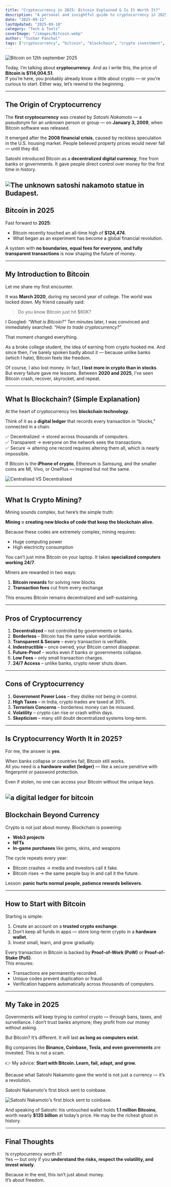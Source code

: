 ```yaml
---
title: "Cryptocurrency in 2025: Bitcoin Explained & Is It Worth It?"
description: "A personal and insightful guide to cryptocurrency in 2025. Learn the history of Bitcoin, blockchain explained simply, positives and negatives of crypto, and whether investing is worth it."
date: "2025-09-12"
lastUpdated: "2025-09-10"
category: "Tech & Tools"
coverImage: "/images/Bitcoin.webp"
author: "Tushar Panchal"
tags: ["cryptocurrency", "bitcoin", "blockchain", "crypto investment", "crypto 2025"]
---
```



<Image
  src="/images/lived.webp"
  alt="Bitcoin on 12th september 2025"
  width={800}
  height={400}
  className="rounded-xl my-6 mx-auto shadow-lg"
/>

Today, I’m talking about **cryptocurrency**. And as I write this, the price of **Bitcoin is $114,004.51**.  
If you’re here, you probably already know a little about crypto — or you’re curious to start. Either way, let’s rewind to the beginning.  

---

## The Origin of Cryptocurrency  

The **first cryptocurrency** was created by *Satoshi Nakamoto* — a pseudonym for an unknown person or group — on **January 3, 2009**, when Bitcoin software was released.  

It emerged after the **2008 financial crisis**, caused by reckless speculation in the U.S. housing market. People believed property prices would never fall — until they did.  

Satoshi introduced Bitcoin as a **decentralized digital currency**, free from banks or governments. It gave people direct control over money for the first time in history.  


<Image
  src="/images/nakamoto.webp"
  alt="The unknown satoshi nakamoto statue in Budapest."
  width={800}
  height={400}
  className="rounded-xl my-6 mx-auto shadow-lg"
/>
---

## Bitcoin in 2025  

Fast forward to **2025**:  
- Bitcoin recently touched an all-time high of **$124,474**.  
- What began as an experiment has become a global financial revolution.  

A system with **no boundaries, equal fees for everyone, and fully transparent transactions** is now shaping the future of money.  

---

## My Introduction to Bitcoin  

Let me share my first encounter.  

It was **March 2020**, during my second year of college. The world was locked down. My friend casually said:  

> Do you know Bitcoin just hit $60K?

I Googled: *“What is Bitcoin?”* Ten minutes later, I was convinced and immediately searched: *“How to trade cryptocurrency?”*  

That moment changed everything.  

As a broke college student, the idea of earning from crypto hooked me. And since then, I’ve barely spoken badly about it — because unlike banks (which I hate), Bitcoin feels like freedom.  

Of course, I also lost money. In fact, **I lost more in crypto than in stocks**. But every failure gave me lessons. Between **2020 and 2025**, I’ve seen Bitcoin crash, recover, skyrocket, and repeat.  

---

## What Is Blockchain? (Simple Explanation)  

At the heart of cryptocurrency lies **blockchain technology**.  

Think of it as a **digital ledger** that records every transaction in “blocks,” connected in a chain.  

✅ Decentralized → stored across thousands of computers.  
✅ Transparent → everyone on the network sees the transactions.  
✅ Secure → altering one record requires altering them all, which is nearly impossible.  

If Bitcoin is the **iPhone of crypto**, Ethereum is Samsung, and the smaller coins are MI, Vivo, or OnePlus — inspired but not the same.  


<Image
  src="/images/Decentralized.webp"
  alt="Centralised VS Decentralised"
  width={800}
  height={400}
  className="rounded-xl my-6 mx-auto shadow-lg"
/>

---

## What Is Crypto Mining?  

Mining sounds complex, but here’s the simple truth:  

**Mining = creating new blocks of code that keep the blockchain alive.**  

Because these codes are extremely complex, mining requires:  
- Huge computing power  
- High electricity consumption  

You can’t just mine Bitcoin on your laptop. It takes **specialized computers working 24/7**.  

Miners are rewarded in two ways:  
1. **Bitcoin rewards** for solving new blocks  
2. **Transaction fees** cut from every exchange  

This ensures Bitcoin remains decentralized and self-sustaining.  

---

## Pros of Cryptocurrency  

1. **Decentralized** – not controlled by governments or banks.  
2. **Borderless** – Bitcoin has the same value worldwide.  
3. **Transparent & Secure** – every transaction is verifiable.  
4. **Indestructible** – once owned, your Bitcoin cannot disappear.  
5. **Future-Proof** – works even if banks or governments collapse.  
6. **Low Fees** – only small transaction charges.  
7. **24/7 Access** – unlike banks, crypto never shuts down.  

---

## Cons of Cryptocurrency  

1. **Government Power Loss** – they dislike not being in control.  
2. **High Taxes** – in India, crypto trades are taxed at 30%.  
3. **Terrorism Concerns** – borderless money can be misused.  
4. **Volatility** – crypto can rise or crash within days.  
5. **Skepticism** – many still doubt decentralized systems long-term.  

---

## Is Cryptocurrency Worth It in 2025?  

For me, the answer is **yes**.  

When banks collapse or countries fail, Bitcoin still works.  
All you need is a **hardware wallet (ledger)** — like a secure pendrive with fingerprint or password protection.  

Even if stolen, no one can access your Bitcoin without the unique keys.  


<Image
  src="/images/ledger.webp"
  alt="a digital ledger for bitcoin"
  width={800}
  height={400}
  className="rounded-xl my-6 mx-auto shadow-lg"
/>
---

## Blockchain Beyond Currency  

Crypto is not just about money. Blockchain is powering:  
- **Web3 projects**  
- **NFTs**  
- **In-game purchases** like gems, skins, and weapons  

The cycle repeats every year:  
- Bitcoin crashes → media and investors call it fake.  
- Bitcoin rises → the same people buy in and call it the future.  

Lesson: **panic hurts normal people, patience rewards believers**.  

---

## How to Start with Bitcoin  

Starting is simple:  

1. Create an account on a **trusted crypto exchange**.  
2. Don’t keep all funds in apps — store long-term crypto in a **hardware wallet**.  
3. Invest small, learn, and grow gradually.  

Every transaction in Bitcoin is backed by **Proof-of-Work (PoW)** or **Proof-of-Stake (PoS)**.  
This ensures:  
- Transactions are permanently recorded.  
- Unique codes prevent duplication or fraud.  
- Verification happens automatically across thousands of computers.  

---

## My Take in 2025  

Governments will keep trying to control crypto — through bans, taxes, and surveillance. I don’t trust banks anymore; they profit from our money without asking.  

But Bitcoin? It’s different. It will last **as long as computers exist**.  

Big companies like **Binance, Coinbase, Tesla, and even governments** are invested. This is not a scam.  

👉 My advice: **Start with Bitcoin. Learn, fail, adapt, and grow.**  

Because what Satoshi Nakamoto gave the world is not just a currency — it’s a revolution.  

Satoshi Nakamoto's first block sent to coinbase.

<Image
  src="/images/block.webp"
  alt="Satoshi Nakamoto's first block sent to coinbase."
  width={800}
  height={400}
  className="rounded-xl my-6 mx-auto shadow-lg"
/>


And speaking of Satoshi: his untouched wallet holds **1.1 million Bitcoins**, worth nearly **$135 billion** at today’s price. He may be the richest ghost in history.  

---

## Final Thoughts  

Is cryptocurrency worth it?  
Yes — but only if you **understand the risks, respect the volatility, and invest wisely**.  

Because in the end, this isn’t just about money.  
It’s about freedom.  
